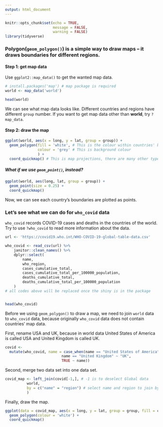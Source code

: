 ```yaml
---
output: html_document
---
```


```r
knitr::opts_chunk$set(echo = TRUE, 
                      message = FALSE,
                      warning = FALSE)
library(tidyverse)
```

### Polygon(`geom_polygon()`) is a simple way to draw maps -- it draws boundaries for different regions.

#### Step 1: get map data

Use `ggplot2::map_data()` to get the wanted map data.

```r
# install.packages('map') # map package is required
world <- map_data('world')

head(world)
```

We can see what map data looks like. Different countries and regions have different `group` number. If you want to get map data other than **world**, try `?map_data`.

#### Step 2: draw the map

```r
ggplot(world, aes(x = long, y = lat, group = group)) +
  geom_polygon(fill = 'white', # This is the colour within countries' boundaries
               colour = 'grey' # This is background colour
               ) + 
  coord_quickmap() # This is map projections, there are many other types of map projections
```

##### What if we use `geom_point()`, instead?

```r
ggplot(world, aes(long, lat, group = group)) +
  geom_point(size = 0.25) + 
  coord_quickmap() 
```

Now, we can see each country's boundaries are plotted as points. 

### Let's see what we can do for `who_covid` data

`who_covid` records COVID-19 cases and deaths in the countries of the world. Try to use `?who_covid` to read more information about the data.

```r

url <- 'https://covid19.who.int/WHO-COVID-19-global-table-data.csv'

who_covid <- read_csv(url) %>%
    janitor::clean_names() %>%
    dplyr::select(
        name,
        who_region,
        cases_cumulative_total,
        cases_cumulative_total_per_100000_population,
        deaths_cumulative_total,
        deaths_cumulative_total_per_100000_population
    )
# all codes above will be replaced once the shiny is in the package


head(who_covid)
```

Before we using `geom_polygon()` to draw a map, we need to join `world` data to `who_covid` data, because originally `who_covid` data does not contain countries' map data. 

First, rename USA and UK, because in world data United States of America is called USA and United Kingdom is called UK.

```r
covid <-
  mutate(who_covid, name = case_when(name == "United States of America" ~ "USA", 
                          name == "United Kingdom" ~ "UK",
                          TRUE ~ name))
```

Second, merge two data set into one data set.

```r
covid_map <- left_join(covid[-1,], # -1 is to deselect Global data
          world,      
          by = c("name" = "region") # select name and region to join by
          )
```

Finally, draw the map.

```r
ggplot(data = covid_map, aes(x = long, y = lat, group = group, fill = cases_cumulative_total)) + 
  geom_polygon(colour = 'white') + 
  coord_quickmap()
```


